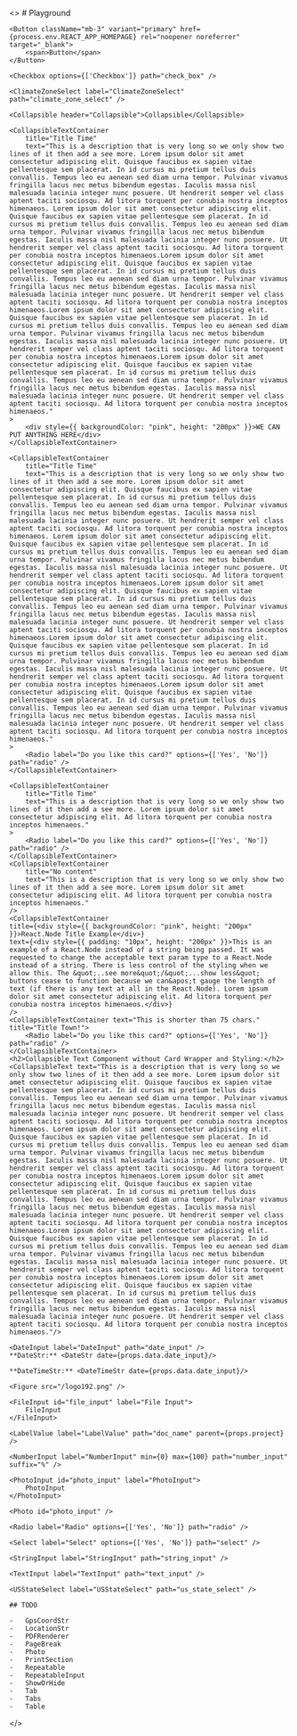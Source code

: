 <>
    # Playground

    <Button className="mb-3" variant="primary" href={process.env.REACT_APP_HOMEPAGE} rel="noopener noreferrer" target="_blank">
        <span>Button</span>
    </Button>

    <Checkbox options={['Checkbox']} path="check_box" />

    <ClimateZoneSelect label="ClimateZoneSelect" path="climate_zone_select" />

    <Collapsible header="Collapsible">Collapsible</Collapsible>

    <CollapsibleTextContainer
        title="Title Time"
        text="This is a description that is very long so we only show two lines of it then add a see more. Lorem ipsum dolor sit amet consectetur adipiscing elit. Quisque faucibus ex sapien vitae pellentesque sem placerat. In id cursus mi pretium tellus duis convallis. Tempus leo eu aenean sed diam urna tempor. Pulvinar vivamus fringilla lacus nec metus bibendum egestas. Iaculis massa nisl malesuada lacinia integer nunc posuere. Ut hendrerit semper vel class aptent taciti sociosqu. Ad litora torquent per conubia nostra inceptos himenaeos. Lorem ipsum dolor sit amet consectetur adipiscing elit. Quisque faucibus ex sapien vitae pellentesque sem placerat. In id cursus mi pretium tellus duis convallis. Tempus leo eu aenean sed diam urna tempor. Pulvinar vivamus fringilla lacus nec metus bibendum egestas. Iaculis massa nisl malesuada lacinia integer nunc posuere. Ut hendrerit semper vel class aptent taciti sociosqu. Ad litora torquent per conubia nostra inceptos himenaeos.Lorem ipsum dolor sit amet consectetur adipiscing elit. Quisque faucibus ex sapien vitae pellentesque sem placerat. In id cursus mi pretium tellus duis convallis. Tempus leo eu aenean sed diam urna tempor. Pulvinar vivamus fringilla lacus nec metus bibendum egestas. Iaculis massa nisl malesuada lacinia integer nunc posuere. Ut hendrerit semper vel class aptent taciti sociosqu. Ad litora torquent per conubia nostra inceptos himenaeos.Lorem ipsum dolor sit amet consectetur adipiscing elit. Quisque faucibus ex sapien vitae pellentesque sem placerat. In id cursus mi pretium tellus duis convallis. Tempus leo eu aenean sed diam urna tempor. Pulvinar vivamus fringilla lacus nec metus bibendum egestas. Iaculis massa nisl malesuada lacinia integer nunc posuere. Ut hendrerit semper vel class aptent taciti sociosqu. Ad litora torquent per conubia nostra inceptos himenaeos.Lorem ipsum dolor sit amet consectetur adipiscing elit. Quisque faucibus ex sapien vitae pellentesque sem placerat. In id cursus mi pretium tellus duis convallis. Tempus leo eu aenean sed diam urna tempor. Pulvinar vivamus fringilla lacus nec metus bibendum egestas. Iaculis massa nisl malesuada lacinia integer nunc posuere. Ut hendrerit semper vel class aptent taciti sociosqu. Ad litora torquent per conubia nostra inceptos himenaeos."
    >
        <div style={{ backgroundColor: "pink", height: "200px" }}>WE CAN PUT ANYTHING HERE</div>
    </CollapsibleTextContainer>

    <CollapsibleTextContainer
        title="Title Time"
        text="This is a description that is very long so we only show two lines of it then add a see more. Lorem ipsum dolor sit amet consectetur adipiscing elit. Quisque faucibus ex sapien vitae pellentesque sem placerat. In id cursus mi pretium tellus duis convallis. Tempus leo eu aenean sed diam urna tempor. Pulvinar vivamus fringilla lacus nec metus bibendum egestas. Iaculis massa nisl malesuada lacinia integer nunc posuere. Ut hendrerit semper vel class aptent taciti sociosqu. Ad litora torquent per conubia nostra inceptos himenaeos. Lorem ipsum dolor sit amet consectetur adipiscing elit. Quisque faucibus ex sapien vitae pellentesque sem placerat. In id cursus mi pretium tellus duis convallis. Tempus leo eu aenean sed diam urna tempor. Pulvinar vivamus fringilla lacus nec metus bibendum egestas. Iaculis massa nisl malesuada lacinia integer nunc posuere. Ut hendrerit semper vel class aptent taciti sociosqu. Ad litora torquent per conubia nostra inceptos himenaeos.Lorem ipsum dolor sit amet consectetur adipiscing elit. Quisque faucibus ex sapien vitae pellentesque sem placerat. In id cursus mi pretium tellus duis convallis. Tempus leo eu aenean sed diam urna tempor. Pulvinar vivamus fringilla lacus nec metus bibendum egestas. Iaculis massa nisl malesuada lacinia integer nunc posuere. Ut hendrerit semper vel class aptent taciti sociosqu. Ad litora torquent per conubia nostra inceptos himenaeos.Lorem ipsum dolor sit amet consectetur adipiscing elit. Quisque faucibus ex sapien vitae pellentesque sem placerat. In id cursus mi pretium tellus duis convallis. Tempus leo eu aenean sed diam urna tempor. Pulvinar vivamus fringilla lacus nec metus bibendum egestas. Iaculis massa nisl malesuada lacinia integer nunc posuere. Ut hendrerit semper vel class aptent taciti sociosqu. Ad litora torquent per conubia nostra inceptos himenaeos.Lorem ipsum dolor sit amet consectetur adipiscing elit. Quisque faucibus ex sapien vitae pellentesque sem placerat. In id cursus mi pretium tellus duis convallis. Tempus leo eu aenean sed diam urna tempor. Pulvinar vivamus fringilla lacus nec metus bibendum egestas. Iaculis massa nisl malesuada lacinia integer nunc posuere. Ut hendrerit semper vel class aptent taciti sociosqu. Ad litora torquent per conubia nostra inceptos himenaeos."
    >
        <Radio label="Do you like this card?" options={['Yes', 'No']} path="radio" />
    </CollapsibleTextContainer>

    <CollapsibleTextContainer
        title="Title Time"
        text="This is a description that is very long so we only show two lines of it then add a see more. Lorem ipsum dolor sit amet consectetur adipiscing elit. Ad litora torquent per conubia nostra inceptos himenaeos."
    >
        <Radio label="Do you like this card?" options={['Yes', 'No']} path="radio" />
    </CollapsibleTextContainer>
    <CollapsibleTextContainer
        title="No content"
        text="This is a description that is very long so we only show two lines of it then add a see more. Lorem ipsum dolor sit amet consectetur adipiscing elit. Ad litora torquent per conubia nostra inceptos himenaeos."
    />
    <CollapsibleTextContainer
    title={<div style={{ backgroundColor: "pink", height: "200px" }}>React.Node Title Example</div>}
    text={<div style={{ padding: "10px", height: "200px" }}>This is an example of a React.Node instead of a string being passed. It was requested to change the acceptable text param type to a React.Node instead of a string. There is less control of the styling when we allow this. The &quot;..see more&quot;/&quot;...show less&quot; buttons cease to function because we can&apos;t gauge the length of text (if there is any text at all in the React.Node). Lorem ipsum dolor sit amet consectetur adipiscing elit. Ad litora torquent per conubia nostra inceptos himenaeos.</div>}
    />
    <CollapsibleTextContainer text="This is shorter than 75 chars." title="Title Town!">
        <Radio label="Do you like this card?" options={['Yes', 'No']} path="radio" />
    </CollapsibleTextContainer>
    <h2>Collapsible Text Component without Card Wrapper and Styling:</h2>
    <CollapsibleText text="This is a description that is very long so we only show two lines of it then add a see more. Lorem ipsum dolor sit amet consectetur adipiscing elit. Quisque faucibus ex sapien vitae pellentesque sem placerat. In id cursus mi pretium tellus duis convallis. Tempus leo eu aenean sed diam urna tempor. Pulvinar vivamus fringilla lacus nec metus bibendum egestas. Iaculis massa nisl malesuada lacinia integer nunc posuere. Ut hendrerit semper vel class aptent taciti sociosqu. Ad litora torquent per conubia nostra inceptos himenaeos. Lorem ipsum dolor sit amet consectetur adipiscing elit. Quisque faucibus ex sapien vitae pellentesque sem placerat. In id cursus mi pretium tellus duis convallis. Tempus leo eu aenean sed diam urna tempor. Pulvinar vivamus fringilla lacus nec metus bibendum egestas. Iaculis massa nisl malesuada lacinia integer nunc posuere. Ut hendrerit semper vel class aptent taciti sociosqu. Ad litora torquent per conubia nostra inceptos himenaeos.Lorem ipsum dolor sit amet consectetur adipiscing elit. Quisque faucibus ex sapien vitae pellentesque sem placerat. In id cursus mi pretium tellus duis convallis. Tempus leo eu aenean sed diam urna tempor. Pulvinar vivamus fringilla lacus nec metus bibendum egestas. Iaculis massa nisl malesuada lacinia integer nunc posuere. Ut hendrerit semper vel class aptent taciti sociosqu. Ad litora torquent per conubia nostra inceptos himenaeos.Lorem ipsum dolor sit amet consectetur adipiscing elit. Quisque faucibus ex sapien vitae pellentesque sem placerat. In id cursus mi pretium tellus duis convallis. Tempus leo eu aenean sed diam urna tempor. Pulvinar vivamus fringilla lacus nec metus bibendum egestas. Iaculis massa nisl malesuada lacinia integer nunc posuere. Ut hendrerit semper vel class aptent taciti sociosqu. Ad litora torquent per conubia nostra inceptos himenaeos.Lorem ipsum dolor sit amet consectetur adipiscing elit. Quisque faucibus ex sapien vitae pellentesque sem placerat. In id cursus mi pretium tellus duis convallis. Tempus leo eu aenean sed diam urna tempor. Pulvinar vivamus fringilla lacus nec metus bibendum egestas. Iaculis massa nisl malesuada lacinia integer nunc posuere. Ut hendrerit semper vel class aptent taciti sociosqu. Ad litora torquent per conubia nostra inceptos himenaeos."/>

    <DateInput label="DateInput" path="date_input" />
    **DateStr:** <DateStr date={props.data.date_input}/>

    **DateTimeStr:** <DateTimeStr date={props.data.date_input}/>

    <Figure src="/logo192.png" />

    <FileInput id="file_input" label="File Input">
        FileInput
    </FileInput>

    <LabelValue label="LabelValue" path="doc_name" parent={props.project} />

    <NumberInput label="NumberInput" min={0} max={100} path="number_input" suffix="%" />

    <PhotoInput id="photo_input" label="PhotoInput">
        PhotoInput
    </PhotoInput>

    <Photo id="photo_input" />

    <Radio label="Radio" options={['Yes', 'No']} path="radio" />

    <Select label="Select" options={['Yes', 'No']} path="select" />

    <StringInput label="StringInput" path="string_input" />

    <TextInput label="TextInput" path="text_input" />

    <USStateSelect label="USStateSelect" path="us_state_select" />

    ## TODO

    -   GpsCoordStr
    -   LocationStr
    -   PDFRenderer
    -   PageBreak
    -   Photo
    -   PrintSection
    -   Repeatable
    -   RepeatableInput
    -   ShowOrHide
    -   Tab
    -   Tabs
    -   Table

</>
